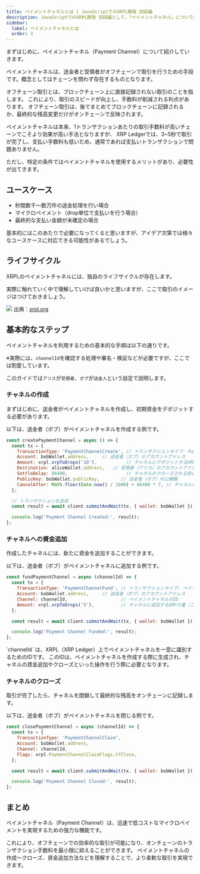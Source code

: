 ```yaml
---
title: ペイメントチャネルとは | JavaScriptでのXRPL開発 四段編
description: JavaScriptでのXRPL開発 四段編として、「ペイメントチャネル」について解説しているページです。
sidebar:
  label: ペイメントチャネルとは
  order: 3
---
```



まずはじめに、ペイメントチャネル（Payment Channel）について紹介していきます。

ペイメントチャネルは、送金者と受領者がオフチェーンで取引を行うための手段です。概念としてはチェーンを問わず存在するものとなります。

<Aside title="オフチェーン取引">
オフチェーン取引とは、ブロックチェーン上に直接記録されない取引のことを指します。
これにより、取引のスピードが向上し、手数料が削減される利点があります。
オフチェーン取引は、後でまとめてブロックチェーンに記録されるか、最終的な残高変更だけがオンチェーンで反映されます。
</Aside>

ペイメントチャネルは本来、1トランザクションあたりの取引手数料が高いチェーンでこそより効果が高い手法となりますが、
XRP Ledgerでは、3~5秒で取引が完了し、支払い手数料も低いため、通常であれば支払いトランザクションで問題ありません。

ただし、特定の条件ではペイメントチャネルを使用するメリットがあり、必要性が出てきます。

## ユースケース

- 秒間数千〜数万件の送金処理を行い場合
- マイクロペイメント（drop単位で支払いを行う場合）
- 最終的な支払い金額が未確定の場合

基本的にはこのあたりで必要になってくると思いますが、アイデア次第では様々なユースケースに対応できる可能性があるでしょう。

## ライフサイクル

XRPLのペイメントチャネルには、独自のライフサイクルが存在します。

実際に触れていく中で理解していけば良いかと思いますが、ここで取引のイメージはつけておきましょう。

![](https://xrpl.org/assets/paychan-flow.ja.d25010cb77342f8fecb9ef2f109fc3354a10702b933dcb7d625d6c45fad1c25e.ac57e6ef.svg)
出典：[xrpl.org](https://xrpl.org/ja/docs/concepts/payment-types/payment-channels/)

## 基本的なステップ

ペイメントチャネルを利用するための基本的な手順は以下の通りです。

※実際には、`channelId`を確認する処理や署名・検証などが必要ですが、ここでは割愛しています。

このガイドでは`アリス`が`受領者`、`ボブ`が`送金人`という設定で説明します。

### チャネルの作成

まずはじめに、送金者がペイメントチャネルを作成し、初期資金をデポジットする必要があります。

以下は、送金者（ボブ）がペイメントチャネルを作成する例です。

```javascript
const createPaymentChannel = async () => {
  const tx = {
    TransactionType: 'PaymentChannelCreate', // トランザクションタイプ: PaymentChannelCreate
    Account: bobWallet.address,     // 送金者（ボブ）のアカウントアドレス
    Amount: xrpl.xrpToDrops('10'),           // チャネルにデポジットするXRPの量（ここでは10XRP）
    Destination: aliceWallet.address,   // 受領者（アリス）のアカウントアドレス
    SettleDelay: 86400,                      // チャネルがクローズされる前に待機する秒数（ここでは1日）
    PublicKey: bobWallet.publicKey,        // 送金者（ボブ）の公開鍵
    CancelAfter: Math.floor(Date.now() / 1000) + 86400 * 7, // チャネルがキャンセルされるまでの秒数（ここでは1週間）
  };

  // トランザクションを送信
  const result = await client.submitAndWait(tx, { wallet: bobWallet });

  console.log('Payment Channel Created:', result);
};
```

### チャネルへの資金追加

作成したチャネルには、新たに資金を追加することができます。

以下は、送金者（ボブ）がペイメントチャネルに追加する例です。

```javascript
const fundPaymentChannel = async (channelId) => {
  const tx = {
    TransactionType: 'PaymentChannelFund', // トランザクションタイプ: ペイメントチャネルの資金追加
    Account: bobWallet.address,     // 送金者（ボブ）のアカウントアドレス
    Channel: channelId,                    // ペイメントチャネルのID
    Amount: xrpl.xrpToDrops('5'),          // チャネルに追加するXRPの量（ここでは5 XRP）
  };

  const result = await client.submitAndWait(tx, { wallet: bobWallet });

  console.log('Payment Channel Funded:', result);
};
```

<Aside>
`channelId` は、XRPL（XRP Ledger）上でペイメントチャネルを一意に識別するためのIDです。
このIDは、ペイメントチャネルを作成する際に生成され、チャネルの資金追加やクローズといった操作を行う際に必要となります。
</Aside>

### チャネルのクローズ

取引が完了したら、チャネルを閉鎖して最終的な残高をオンチェーンに記録します。

以下は、送金者（ボブ）がペイメントチャネルを閉じる例です。

```javascript
const closePaymentChannel = async (channelId) => {
  const tx = {
    TransactionType: 'PaymentChannelClaim',
    Account: bobWallet.address,
    Channel: channelId,
    Flags: xrpl.PaymentChannelClaimFlags.tfClose,
  };

  const result = await client.submitAndWait(tx, { wallet: bobWallet });

  console.log('Payment Channel Closed:', result);
};
```

## まとめ

ペイメントチャネル（Payment Channel）は、迅速で低コストなマイクロペイメントを実現するための強力な機能です。

これにより、オフチェーンでの効率的な取引が可能になり、オンチェーンのトランザクション手数料を最小限に抑えることができます。
ペイメントチャネルの作成〜クローズ、資金追加方法などを理解することで、より柔軟な取引を実現できます。